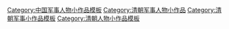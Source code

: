 [[Category:中国军事人物小作品模板|Category:中国军事人物小作品模板]]
[[Category:清朝军事人物小作品|Category:清朝军事人物小作品]]
[[Category:清朝军事小作品模板|Category:清朝军事小作品模板]]
[[Category:清朝人物小作品模板|Category:清朝人物小作品模板]]